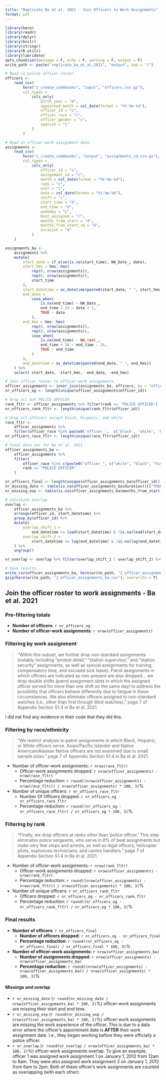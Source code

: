 ```yaml
---
title: "Replicate Ba et al. 2021 - Join Officers to Work Assignments"
format: pdf
---
```


```r
library(here)
library(readr)
library(dplyr)
library(knitr)
library(stringr)
library(R.utils)
library(lubridate)
opts_chunk$set(message = F, echo = F, warning = F, output = F)
write_path <- paste("replicate_ba_et_al_2021", "output", sep = "/")
```

```r
# Read in police officer roster.
officers <- 
    read_csv(
        here("1_create_codebooks", "input", "officers.csv.gz"),
        col_types = 
            cols_only(
                birth_year = "d",
                appointed_month = col_date(format = "%Y-%m-%d"),
                officer_id = "c",
                officer_race = "c",
                officer_gender = "c",
                spanish = "l"
            )
        )

# Read in officer-work assignment data.
assignments <-
    read_csv(
        here("1_create_codebooks", "output", "assignments_id.csv.gz"),
        col_types = 
            cols_only(
                officer_id = "c",
                assignment_id = "c",
                month = col_date(format = "%Y-%m-%d"),
                rank = "c",
                unit = "c",
                date = col_date(format = "%Y-%m-%d"),
                shift = "c",
                start_time = "d",
                end_time = "d",
                weekday = "c",
                beat_assigned = "c",
                months_from_start = "d",
                months_from_start_sq = "d",
                duration = "d"
            )
    )
```

```r
assignments_ba <-
    assignments %>%
    mutate(
        start_date = if_else(is.na(start_time), NA_Date_, date),
        start_hms = hms::hms(
            rep(0, nrow(assignments)),
            rep(0, nrow(assignments)),
            start_time
        ),
        start_datetime = as_datetime(paste0(start_date, " ", start_hms)),
        end_date =
            case_when(
                is.na(end_time) ~ NA_Date_,
                end_time > 24 ~ date + 1,
                TRUE ~ date
            ),
        end_hms = hms::hms(
            rep(0, nrow(assignments)),
            rep(0, nrow(assignments)),
            case_when(
                is.na(end_time) ~ NA_real_,
                end_time > 24 ~ end_time - 24,
                TRUE ~ end_time
            )
        ),
        end_datetime = as_datetime(paste0(end_date, " ", end_hms))
    ) %>%
    select(-start_date, -start_hms, -end_date, -end_hms)
```

```r
# Join officer roster to officer-work assignments.
officer_assignments <- inner_join(assignments_ba, officers, by = "officer_id")
nr_officers_og <- length(unique(officer_assignments$officer_id))

# drop all but POLICE OFFICER
rank_fltr <- officer_assignments %>% filter(rank == 'POLICE OFFICER')
nr_officers_rank_fltr <- length(unique(rank_fltr$officer_id))

# drop all officers except black, Hispanic, and white
race_fltr <-
    officer_assignments %>%
    filter(officer_race %in% paste0('officer_',  c('black', 'white', 'hisp')))
nr_officers_race_fltr <- length(unique(race_fltr$officer_id))

# Final data set for Ba et al. 2021
officer_assignments_ba <-
    officer_assignments %>%
    filter(
        officer_race %in% c(paste0("officer_", c("white", "black", "hisp"))),
        rank == "POLICE OFFICER"
    )

nr_officers_final <- length(unique(officer_assignments_ba$officer_id))
nr_missing_date <- table(is.na(officer_assignments_ba$duration))[["TRUE"]]
nr_missing_exp <- table(is.na(officer_assignments_ba$months_from_start))[["TRUE"]]

# Calculate overlap
overlap <-
    officer_assignments_ba %>%
    arrange(officer_id, start_datetime) %>%
    group_by(officer_id) %>%
    mutate(
        overlap_shift_1 =
            end_datetime >= lead(start_datetime) & !is.na(lead(start_datetime)),
        overlap_shift_2 =
            start_datetime <= lag(end_datetime) & !is.na(lag(end_datetime)),
    ) %>%
    ungroup()

nr_overlap <- overlap %>% filter(overlap_shift_1 | overlap_shift_2) %>% nrow()

# Save results
write_csv(officer_assignments_ba, here(write_path, "1_officer_assignments_ba.csv"))
gzip(here(write_path, "1_officer_assignments_ba.csv"), overwrite = T)
```

## Join the officer roster to work assignments - Ba et al. 2021

### Pre-filtering totals

* **Number of officers**: `r nr_officers_og`
* **Number of officer-work assignments**: `r nrow(officer_assignments)`

### Filtering by work assignment

> "Within this subset, we further drop non-standard assignments (notably including “protest detail,” “station supervisor,” and “station security” assignments, as well as special assignments for training, compensatory time, and excused sick leave). Patrol assignments in which officers are indicated as non-present are also dropped... we drop double shifts (patrol assignment slots in which the assigned officer served for more than one shift on the same day) to address the possibility that officers behave differently due to fatigue in these circumstances. We also eliminate officers assigned to non-standard watches (i.e., other than first through third watches)." page 7 of Appendix Section S1.4 in Ba et al. 2021.

I did not find any evidence in their code that they did this.

### Filtering by race/ethnicity

> "We restrict analysis to patrol assignments in which Black, Hispanic, or White officers serve. Asian/Pacific Islander and Native American/Alaskan Native officers are not examined due to small sample sizes." page 7 of Appendix Section S1.4 in Ba et al. 2021.

* Number of officer-work assignments: `r nrow(race_fltr)`
    * Officer-work assignments dropped: `r nrow(officer_assignments) - nrow(race_fltr)`
    * Percentage reduction: `r round((nrow(officer_assignments) - nrow(race_fltr)) / nrow(officer_assignments) * 100, 3)`%
* Number of unique officers: `r nr_officers_race_fltr`
    * Number Of Officers dropped: `r nr_officers_og - nr_officers_race_fltr`
    * Percentage reduction: `r round((nr_officers_og - nr_officers_race_fltr) / nr_officers_og * 100, 3)`%

### Filtering by rank

> "Finally, we drop officers at ranks other than 'police officer.' This step eliminates police sergeants, who serve in 8% of beat assignments but make very few stops and arrests, as well as legal officers, helicopter pilots, explosives technicians, and canine handlers." page 7 of Appendix Section S1.4 in Ba et al. 2021.

* Number of officer-work assignments: `r nrow(rank_fltr)`
    * Officer-work assignments dropped: `r nrow(officer_assignments) - nrow(rank_fltr)`
    * Percentage reduction: `r round((nrow(officer_assignments) - nrow(rank_fltr)) / nrow(officer_assignments) * 100, 3)`%
* Number of unique officers: `r nr_officers_rank_fltr`
    * Officers dropped: `r nr_officers_og - nr_officers_rank_fltr`
    * Percentage reduction: `r round((nr_officers_og - nr_officers_rank_fltr) / nr_officers_og * 100, 3)`%

### Final results

* **Number of officers**: `r nr_officers_final`
    * **Number of officers dropped**: `r nr_officers_og - nr_officers_final`
    * **Percentage reduction**: `r round((nr_officers_og - nr_officers_final) / nr_officers_final * 100, 3)`%
* **Number of officer-work assignments**: `r nrow(officer_assignments_ba)`
    * **Number of assignments dropped**: `r nrow(officer_assignments) - nrow(officer_assignments_ba)`
    * **Percentage reduction**: `r round((nrow(officer_assignments) - nrow(officer_assignments_ba)) / nrow(officer_assignments) * 100, 3)`%

#### Missings and overlap

* `r nr_missing_date` (`r round(nr_missing_date / nrow(officer_assignments_ba) * 100, 2)`%) officer-work assignments are missing their start and end time.
* `r nr_missing_exp` (`r round(nr_missing_exp / nrow(officer_assignments_ba) * 100, 2)`%) officer-work assignments are missing the work experience of the officer. This is due to a data error where the officer's appointment date is **AFTER** their work assignment date. I.e., they began working before they were officially a police officer.
* `r nr_overlap` (`r round(nr_overlap / nrow(officer_assignments_ba) * 100, 2)`%) officer-work assignments overlap. To give an example, officer 1 was assigned work assignment 1 on January 1, 2012 from 12am to 8am. They were also assigned work assignment 2 on January 1, 2012 from 6am to 2pm. Both of these officer's work assignments are counted as overlapping (with each other).
